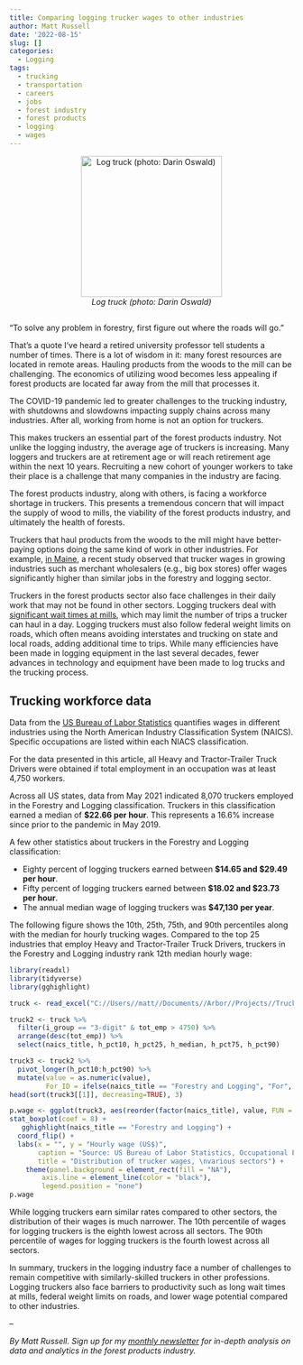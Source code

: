 ```yaml
---
title: Comparing logging trucker wages to other industries
author: Matt Russell
date: '2022-08-15'
slug: []
categories:
  - Logging
tags:
  - trucking
  - transportation
  - careers
  - jobs
  - forest industry
  - forest products
  - logging
  - wages
---
```


<center>
![*Log truck (photo: Darin Oswald)*](logging-truck.jpg){width=250px} 
</center>

##


"To solve any problem in forestry, first figure out where the roads will go."

That's a quote I've heard a retired university professor tell students a number of times. There is a lot of wisdom in it: many forest resources are located in remote areas. Hauling products from the woods to the mill can be challenging. The economics of utilizing wood becomes less appealing if forest products are located far away from the mill that processes it. 

The COVID-19 pandemic led to greater challenges to the trucking industry, with shutdowns and slowdowns impacting supply chains across many industries. After all, working from home is not an option for truckers.

This makes truckers an essential part of the forest products industry. Not unlike the logging industry, the average age of truckers is increasing. Many loggers and truckers are at retirement age or will reach retirement age within the next 10 years. Recruiting a new cohort of younger workers to take their place is a challenge that many companies in the industry are facing. 

The forest products industry, along with others, is facing a workforce shortage in truckers. This presents a tremendous concern that will impact the supply of wood to mills, the viability of the forest products industry, and ultimately the health of forests.

Truckers that haul products from the woods to the mill might have better-paying options doing the same kind of work in other industries. For example, [in Maine](https://maineloggers.com/maine-logger-and-log-trucker-employment-availability-and-wage-analysis-report-released%EF%BB%BF/), a recent study observed that trucker wages in growing industries such as merchant wholesalers (e.g., big box stores) offer wages significantly higher than similar jobs in the forestry and logging sector.

Truckers in the forest products sector also face challenges in their daily work that may not be found in other sectors. Logging truckers deal with [significant wait times at mills](https://arbor-analytics.com/post/how-much-is-too-long-a-wait-calculating-expected-wait-times-of-wood-deliveries/), which may limit the number of trips a trucker can haul in a day. Logging truckers must also follow federal weight limits on roads, which often means avoiding interstates and trucking on state and local roads, adding additional time to trips. While many efficiencies have been made in logging equipment in the last several decades, fewer advances in technology and equipment have been made to log trucks and the trucking process.  

## Trucking workforce data

Data from the [US Bureau of Labor Statistics](https://www.bls.gov/oes/current/oes_nat.htm) quantifies wages in different industries using the North American Industry Classification System (NAICS). Specific occupations are listed within each NIACS classification. 

For the data presented in this article, all Heavy and Tractor-Trailer Truck Drivers were obtained if total employment in an occupation was at least 4,750 workers.

Across all US states, data from May 2021 indicated 8,070 truckers employed in the Forestry and Logging classification. Truckers in this classification earned a median of **$22.66 per hour**. This represents a 16.6% increase since prior to the pandemic in May 2019.

A few other statistics about truckers in the Forestry and Logging classification:

* Eighty percent of logging truckers earned between **$14.65 and $29.49 per hour**. 
* Fifty percent of logging truckers earned between **$18.02 and $23.73 per hour**. 
* The annual median wage of logging truckers was **$47,130 per year**.

The following figure shows the 10th, 25th, 75th, and 90th percentiles along with the median for hourly trucking wages. Compared to the top 25 industries that employ Heavy and Tractor-Trailer Truck Drivers, truckers in the Forestry and Logging industry rank 12th median hourly wage:

```r
library(readxl)
library(tidyverse)
library(gghighlight)
```

```r
truck <- read_excel("C://Users//matt//Documents//Arbor//Projects//Trucking//oesm21all//all_data_M_2021_53_3032.xlsx")
```

```r
truck2 <- truck %>% 
  filter(i_group == "3-digit" & tot_emp > 4750) %>% 
  arrange(desc(tot_emp)) %>% 
  select(naics_title, h_pct10, h_pct25, h_median, h_pct75, h_pct90)
```

```r
truck3 <- truck2 %>% 
  pivot_longer(h_pct10:h_pct90) %>% 
  mutate(value = as.numeric(value),
         For_ID = ifelse(naics_title == "Forestry and Logging", "For", "NotFor"))
head(sort(truck3[[1]], decreasing=TRUE), 3) 
```

```r
p.wage <- ggplot(truck3, aes(reorder(factor(naics_title), value, FUN = median), value, fill = For_ID)) +
stat_boxplot(coef = 8) +
   gghighlight(naics_title == "Forestry and Logging") +
  coord_flip() +
  labs(x = "", y = "Hourly wage (US$)",
       caption = "Source: US Bureau of Labor Statistics, Occupational Employment by Industry Research Estimates, May 2021",
       title = "Distribution of trucker wages, \nvarious sectors") +
    theme(panel.background = element_rect(fill = "NA"),
        axis.line = element_line(color = "black"),
        legend.position = "none")
p.wage
```

While logging truckers earn similar rates compared to other sectors, the distribution of their wages is much narrower. The 10th percentile of wages for logging truckers is the eighth lowest across all sectors. The 90th percentile of wages for logging truckers is the fourth lowest across all sectors. 

In summary, truckers in the logging industry face a number of challenges to remain competitive with similarly-skilled truckers in other professions. Logging truckers also face barriers to productivity such as long wait times at mills, federal weight limits on roads, and lower wage potential compared to other industries.  

--

*By Matt Russell.  Sign up for my [monthly newsletter](https://mailchi.mp/d96897dc0f46/arbor-analytics) for in-depth analysis on data and analytics in the forest products industry.*